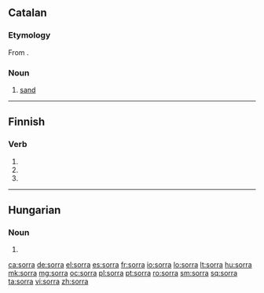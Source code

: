 ==Catalan==

===Etymology===
From {{etyl|la|ca}} {{term|saburra||sand, grit|lang=la}}.

===Noun===
{{ca-noun|f}}

# [[sand]]

----

==Finnish==

===Verb===
{{head|fi}}

# {{fi-form of|sortaa|type=verb|mood=indicative|tense=present connegative}}
# {{fi-form of|sortaa|type=verb|pr=second-person|pl=singular|mood=imperative|tense=present}}
# {{fi-form of|sortaa|type=verb|pr=second-person|pl=singular|mood=imperative|tense=present connegative}}

----

==Hungarian==

===Noun===
{{hu-noun form}}

# {{hu-inflection of|sor|sub|s}}

[[ca:sorra]]
[[de:sorra]]
[[el:sorra]]
[[es:sorra]]
[[fr:sorra]]
[[io:sorra]]
[[lo:sorra]]
[[lt:sorra]]
[[hu:sorra]]
[[mk:sorra]]
[[mg:sorra]]
[[oc:sorra]]
[[pl:sorra]]
[[pt:sorra]]
[[ro:sorra]]
[[sm:sorra]]
[[sq:sorra]]
[[ta:sorra]]
[[vi:sorra]]
[[zh:sorra]]